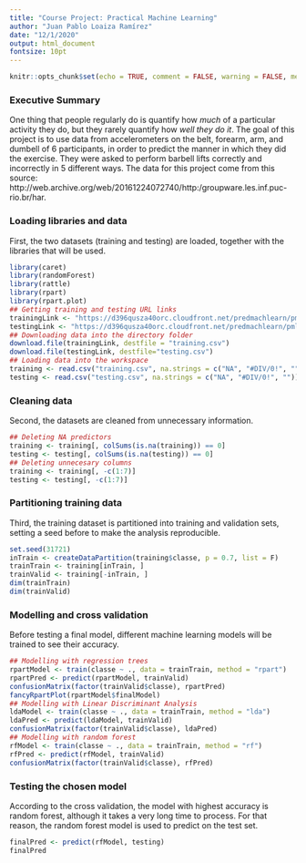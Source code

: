 ```yaml
---
title: "Course Project: Practical Machine Learning"
author: "Juan Pablo Loaiza Ramírez"
date: "12/1/2020"
output: html_document
fontsize: 10pt
---
```


```r
knitr::opts_chunk$set(echo = TRUE, comment = FALSE, warning = FALSE, message = FALSE)
```

### Executive Summary
One thing that people regularly do is quantify how *much* of a particular activity they do, but they rarely quantify how *well they do it*. The goal of this project is to use data from accelerometers on the belt, forearm, arm, and dumbell of 6 participants, in order to predict the manner in which they did the exercise. They were asked to perform barbell lifts correctly and incorrectly in 5 different ways. The data for this project come from this source: http://web.archive.org/web/20161224072740/http:/groupware.les.inf.puc-rio.br/har.

### Loading libraries and data
First, the two datasets (training and testing) are loaded, together with the libraries that will be used.
```r
library(caret)
library(randomForest)
library(rattle)
library(rpart)
library(rpart.plot)
## Getting training and testing URL links
trainingLink <- "https://d396qusza40orc.cloudfront.net/predmachlearn/pml-training.csv"
testingLink <- "https://d396qusza40orc.cloudfront.net/predmachlearn/pml-testing.csv"
## Downloading data into the directory folder
download.file(trainingLink, destfile = "training.csv")
download.file(testingLink, destfile="testing.csv")
## Loading data into the workspace
training <- read.csv("training.csv", na.strings = c("NA", "#DIV/0!", ""))
testing <- read.csv("testing.csv", na.strings = c("NA", "#DIV/0!", ""))
```

### Cleaning data
Second, the datasets are cleaned from unnecessary information.
```r
## Deleting NA predictors
training <- training[, colSums(is.na(training)) == 0]
testing <- testing[, colSums(is.na(testing)) == 0]
## Deleting unnecesary columns
training <- training[, -c(1:7)]
testing <- testing[, -c(1:7)]
```

### Partitioning training data
Third, the training dataset is partitioned into training and validation sets, setting a seed before to make the analysis reproducible.
```r
set.seed(31721)
inTrain <- createDataPartition(training$classe, p = 0.7, list = F)
trainTrain <- training[inTrain, ]
trainValid <- training[-inTrain, ]
dim(trainTrain)
dim(trainValid)
```

### Modelling and cross validation
Before testing a final model, different machine learning models will be trained to see their accuracy.
```r
## Modelling with regression trees
rpartModel <- train(classe ~ ., data = trainTrain, method = "rpart")
rpartPred <- predict(rpartModel, trainValid)
confusionMatrix(factor(trainValid$classe), rpartPred)
fancyRpartPlot(rpartModel$finalModel)
## Modelling with Linear Discriminant Analysis
ldaModel <- train(classe ~ ., data = trainTrain, method = "lda")
ldaPred <- predict(ldaModel, trainValid)
confusionMatrix(factor(trainValid$classe), ldaPred)
## Modelling with random forest
rfModel <- train(classe ~ ., data = trainTrain, method = "rf")
rfPred <- predict(rfModel, trainValid)
confusionMatrix(factor(trainValid$classe), rfPred)
```

### Testing the chosen model
According to the cross validation, the model with highest accuracy is random forest, although it takes a very long time to process. For that reason, the random forest model is used to predict on the test set.
```r
finalPred <- predict(rfModel, testing)
finalPred
```